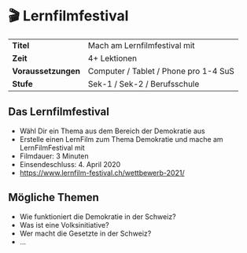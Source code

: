 # 🎬 Lernfilmfestival

|                     |                                       |
| ------------------- | ------------------------------------- |
| **Titel**           | Mach am Lernfilmfestival mit          |
| **Zeit**            | 4+ Lektionen                          |
| **Voraussetzungen** | Computer / Tablet / Phone pro 1-4 SuS |
| **Stufe**           | Sek-1 / Sek-2 / Berufsschule          |

## Das Lernfilmfestival

- Wähl Dir ein Thema aus dem Bereich der Demokratie aus
- Erstelle einen LernFilm zum Thema Demokratie und mache am LernFilmFestival mit
- Filmdauer: 3 Minuten
- Einsendeschluss: 4. April 2020
- https://www.lernfilm-festival.ch/wettbewerb-2021/

## Mögliche Themen

- Wie funktioniert die Demokratie in der Schweiz?
- Was ist eine Volksinitiative?
- Wer macht die Gesetzte in der Schweiz?
- …
